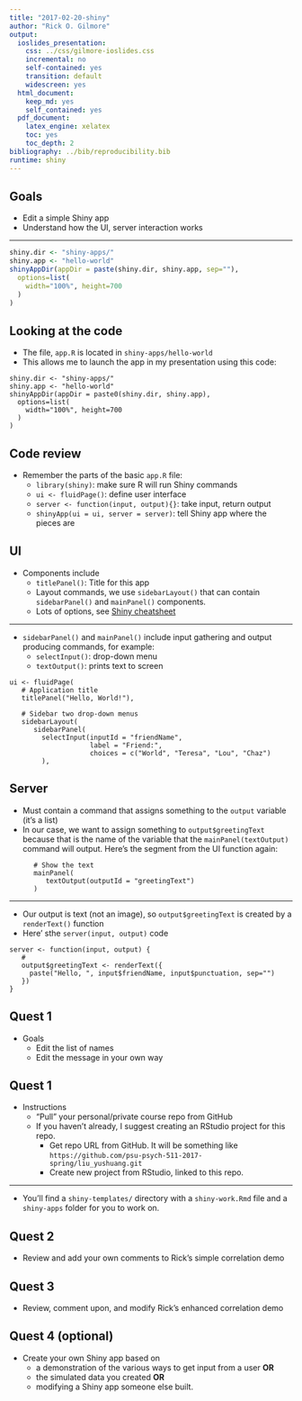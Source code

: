 ```yaml
---
title: "2017-02-20-shiny"
author: "Rick O. Gilmore"
output:
  ioslides_presentation:
    css: ../css/gilmore-ioslides.css
    incremental: no
    self-contained: yes
    transition: default
    widescreen: yes
  html_document:
    keep_md: yes
    self_contained: yes
  pdf_document:
    latex_engine: xelatex
    toc: yes
    toc_depth: 2
bibliography: ../bib/reproducibility.bib
runtime: shiny
---
```


<!-- In-class activities -->

## Goals

- Edit a simple Shiny app
- Understand how the UI, server interaction works

---

```r
shiny.dir <- "shiny-apps/"
shiny.app <- "hello-world"
shinyAppDir(appDir = paste(shiny.dir, shiny.app, sep=""),
  options=list(
    width="100%", height=700
  )
)
```

## Looking at the code

- The file, `app.R` is located in `shiny-apps/hello-world`
- This allows me to launch the app in my presentation using this code:

~~~
shiny.dir <- "shiny-apps/"
shiny.app <- "hello-world"
shinyAppDir(appDir = paste0(shiny.dir, shiny.app),
  options=list(
    width="100%", height=700
  )
)
~~~

## Code review

- Remember the parts of the basic `app.R` file:
    + `library(shiny)`: make sure R will run Shiny commands
    + `ui <- fluidPage()`: define user interface
    + `server <- function(input, output){}`: take input, return output
    + `shinyApp(ui = ui, server = server)`: tell Shiny app where the pieces are
    
## UI

- Components include
    + `titlePanel()`: Title for this app
    + Layout commands, we use `sidebarLayout()` that can contain `sidebarPanel()` and `mainPanel()` components.
    + Lots of options, see [Shiny cheatsheet](https://www.rstudio.com/wp-content/uploads/2016/01/shiny-cheatsheet.pdf)
    
---

- `sidebarPanel()` and `mainPanel()` include input gathering and output producing commands, for example:
    + `selectInput()`: drop-down menu
    + `textOutput()`: prints text to screen

~~~ 
ui <- fluidPage(
   # Application title
   titlePanel("Hello, World!"),
   
   # Sidebar two drop-down menus
   sidebarLayout(
      sidebarPanel(
        selectInput(inputId = "friendName",
                    label = "Friend:", 
                    choices = c("World", "Teresa", "Lou", "Chaz")
        ),
~~~

## Server

- Must contain a command that assigns something to the `output` variable (it's a list)
- In our case, we want to assign something to `output$greetingText` because that is the name of the variable that the `mainPanel(textOutput)` command will output. Here's the segment from the UI function again:

~~~
      # Show the text
      mainPanel(
         textOutput(outputId = "greetingText")
      )
~~~

---

- Our output is text (not an image), so `output$greetingText` is created by a `renderText()` function
- Here' sthe `server(input, output)` code

~~~
server <- function(input, output) {
   # 
   output$greetingText <- renderText({
     paste("Hello, ", input$friendName, input$punctuation, sep="")
   })
}
~~~

## Quest 1

- Goals
    - Edit the list of names
    - Edit the message in your own way
    
## Quest 1

- Instructions
    - "Pull" your personal/private course repo from GitHub
    - If you haven't already, I suggest creating an RStudio project for this repo.
        + Get repo URL from GitHub. It will be something like `https://github.com/psu-psych-511-2017-spring/liu_yushuang.git`
        + Create new project from RStudio, linked to this repo.
        
---

- You'll find a `shiny-templates/` directory with a `shiny-work.Rmd` file and a `shiny-apps` folder for you to work on.
    
## Quest 2

- Review and add your own comments to Rick's simple correlation demo

## Quest 3

- Review, comment upon, and modify Rick's enhanced correlation demo

## Quest 4 (optional)

- Create your own Shiny app based on 
    + a demonstration of the various ways to get input from a user **OR**
    + the simulated data you created **OR**
    + modifying a Shiny app someone else built.
